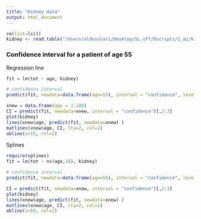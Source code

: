 ```yaml
---
title: "Kidney data"
output: html_document
---
```



```r
rm(list=ls())
kidney <- read.table("/Users/aldosolari/Desktop/SL_off/Rscripts/1_ai/kidney.txt", header=TRUE)
```

### Confidence interval for a patient of age 55


Regression line

```r
fit = lm(tot ~ age, kidney)

# confidence interval
predict(fit, newdata=data.frame(age=55), interval = "confidence", level = 0.95)

xnew = data.frame(age = 1:100)
CI = predict(fit, newdata=xnew, interval = "confidence")[,2:3]
plot(kidney)
lines(xnew$age, predict(fit, newdata=xnew) )
matlines(xnew$age, CI, lty=2, col=1)
abline(v=55, col=2)
```

Splines

```r
require(splines)
fit = lm(tot ~ ns(age,10), kidney)

# confidence interval
predict(fit, newdata=data.frame(age=55), interval = "confidence", level = 0.95)

CI = predict(fit, newdata=xnew, interval = "confidence")[,2:3]
plot(kidney)
lines(xnew$age, predict(fit, newdata=xnew) )
matlines(xnew$age, CI, lty=2, col=1)
abline(v=55, col=2)
```